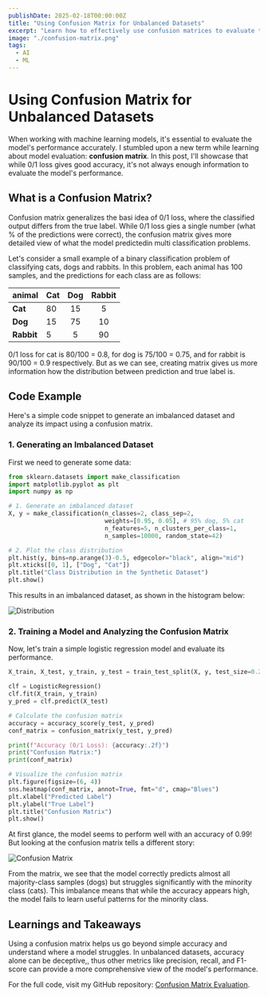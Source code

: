```yaml
---
publishDate: 2025-02-18T00:00:00Z
title: "Using Confusion Matrix for Unbalanced Datasets"
excerpt: "Learn how to effectively use confusion matrices to evaluate the performance of models on unbalanced datasets."
image: "./confusion-matrix.png"
tags:
  - AI
  - ML
---
```



# Using Confusion Matrix for Unbalanced Datasets

When working with machine learning models, it's essential to evaluate the model's performance accurately.
I stumbled upon a new term while learning about model evaluation: **confusion matrix**.
In this post, I'll showcase that while 0/1 loss gives good accuracy, it's not always enough information to evaluate the model's performance.

## What is a Confusion Matrix?

Confusion matrix generalizes the basi idea of 0/1 loss, where the classified output differs from the true label.
While 0/1 loss gies a single number (what % of the predictions were correct), the confusion matrix gives more detailed view of what the model predictedin multi classification problems.

Let's consider a small example of a binary classification problem of classifying cats, dogs and rabbits.
In this problem, each animal has 100 samples, and the predictions for each class are as follows:

| animal  |   Cat | Dog | Rabbit |
| :-------------- | :-------------- | :----------: |  :----------: |
| **Cat**          | 80          |    15    |     5    |
| **Dog**          | 15         |    75    |    10     |
| **Rabbit**          | 5          |    5    |    90     |

0/1 loss for cat is 80/100 = 0.8, for dog is 75/100 = 0.75, and for rabbit is 90/100 = 0.9 respectively.
But as we can see, creating matrix gives us more information how the distribution between prediction and true label is.


## Code Example

Here's a simple code snippet to generate an imbalanced dataset and analyze its impact using a confusion matrix.

### 1. Generating an Imbalanced Dataset

First we need to generate some data:
```python
from sklearn.datasets import make_classification
import matplotlib.pyplot as plt
import numpy as np

# 1. Generate an imbalanced dataset
X, y = make_classification(n_classes=2, class_sep=2, 
                           weights=[0.95, 0.05], # 95% dog, 5% cat
                           n_features=5, n_clusters_per_class=1, 
                           n_samples=10000, random_state=42)

# 2. Plot the class distribution
plt.hist(y, bins=np.arange(3)-0.5, edgecolor="black", align="mid")
plt.xticks([0, 1], ["Dog", "Cat"])
plt.title("Class Distribution in the Synthetic Dataset")
plt.show()
```

This results in an imbalanced dataset, as shown in the histogram below:

<Image src={distribution} alt="Distribution" />

### 2. Training a Model and Analyzing the Confusion Matrix

Now, let's train a simple logistic regression model and evaluate its performance.

```python
X_train, X_test, y_train, y_test = train_test_split(X, y, test_size=0.2, random_state=42)

clf = LogisticRegression()
clf.fit(X_train, y_train)
y_pred = clf.predict(X_test)

# Calculate the confusion matrix
accuracy = accuracy_score(y_test, y_pred)
conf_matrix = confusion_matrix(y_test, y_pred)

print(f"Accuracy (0/1 Loss): {accuracy:.2f}")
print("Confusion Matrix:")
print(conf_matrix)

# Visualize the confusion matrix
plt.figure(figsize=(6, 4))
sns.heatmap(conf_matrix, annot=True, fmt="d", cmap="Blues")
plt.xlabel("Predicted Label")
plt.ylabel("True Label")
plt.title("Confusion Matrix")
plt.show()
```

At first glance, the model seems to perform well with an accuracy of 0.99! But looking at the confusion matrix tells a different story:

<Image src={confusionMatrix} alt="Confusion Matrix" />

From the matrix, we see that the model correctly predicts almost all majority-class samples (dogs) but struggles significantly with the minority class (cats). This imbalance means that while the accuracy appears high, the model fails to learn useful patterns for the minority class.

## Learnings and Takeaways

Using a confusion matrix helps us go beyond simple accuracy and understand where a model struggles.
In unbalanced datasets, accuracy alone can be deceptive,, thus other metrics like precision, recall, and F1-score can provide a more comprehensive view of the model's performance.

For the full code, visit my GitHub repository: [Confusion Matrix Evaluation](https://github.com/samikuikka/confusion-matrix-evaluation).